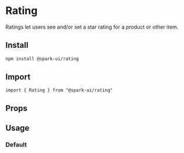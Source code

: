 


<Meta of={stories} />

# Rating

Ratings let users see and/or set a star rating for a product or other item.

## Install

```sh
npm install @spark-ui/rating
```

## Import

```tsx
import { Rating } from "@spark-ui/rating"
```

## Props

<ArgTypes of={Rating} />

## Usage

### Default
<Canvas of={stories.Default} />
